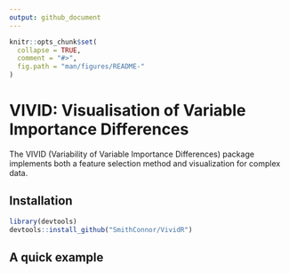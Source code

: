 ```yaml
---
output: github_document
---
```


<!-- README.md is generated from README.Rmd. Please edit that file -->

```r
knitr::opts_chunk$set(
  collapse = TRUE,
  comment = "#>",
  fig.path = "man/figures/README-"
)
```


# VIVID: Visualisation of Variable Importance Differences

The VIVID (Variability of Variable Importance Differences) package implements both a feature selection method and visualization for complex data.

## Installation

``` r
library(devtools)
devtools::install_github("SmithConnor/VividR")
```

## A quick example


